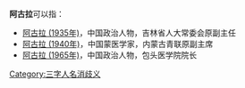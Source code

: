 '''阿古拉'''可以指：
* [[阿古拉_(1935年)|阿古拉 (1935年)]]，中国政治人物，吉林省人大常委会原副主任
* [[阿古拉_(1940年)|阿古拉 (1940年)]]，中国蒙医学家，内蒙古青联原副主席
* [[阿古拉_(1965年)|阿古拉 (1965年)]]，中国政治人物，包头医学院院长
{{disambig}}

[[Category:三字人名消歧义|Category:三字人名消歧义]]